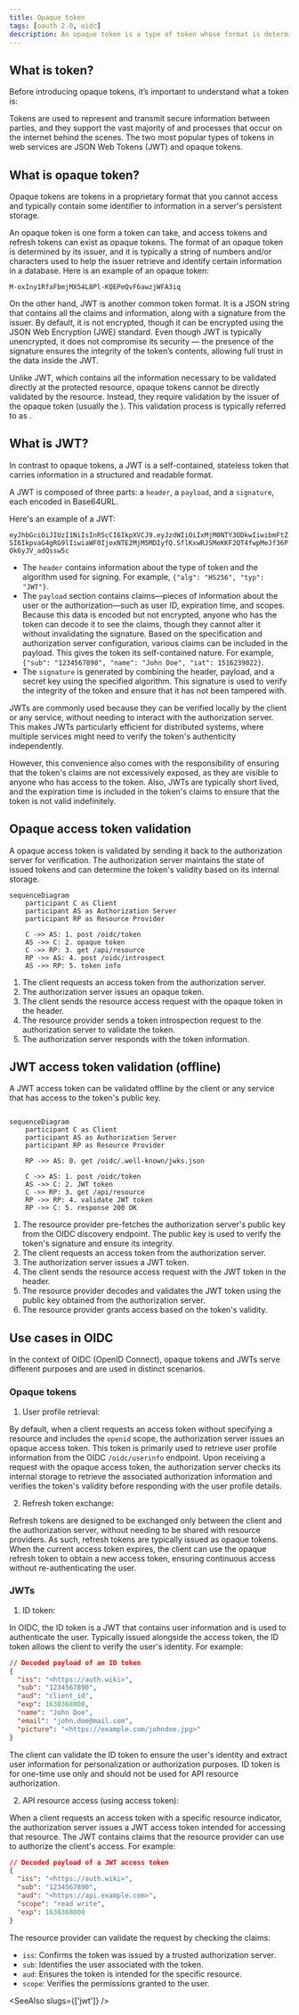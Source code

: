 ```yaml
---
title: Opaque token
tags: [oauth 2.0, oidc]
description: An opaque token is a type of token whose format is determined by the issuer, typically appearing as a string of characters or numbers, and requires validation by the issuer rather than containing all necessary information for direct validation.
---
```


## What is token?

Before introducing opaque tokens, it’s important to understand what a token is:

Tokens are used to represent and transmit secure information between parties, and they support the vast majority of <Ref slug="authentication" /> and <Ref slug="authorization" /> processes that occur on the internet behind the scenes. The two most popular types of tokens in web services are <Ref slug="jwt">JSON Web Tokens (JWT)</Ref> and opaque tokens.

## What is opaque token?

Opaque tokens are tokens in a proprietary format that you cannot access and typically contain some identifier to information in a server's persistent storage.

An opaque token is one form a token can take, and <Ref slug="access-token">access tokens</Ref> and <Ref slug="refresh-token">refresh tokens</Ref> can exist as opaque tokens. The format of an opaque token is determined by its issuer, and it is typically a string of numbers and/or characters used to help the issuer retrieve and identify certain information in a database. Here is an example of an opaque token:

```
M-oxIny1RfaFbmjMX54L8Pl-KQEPeQvF6awzjWFA3iq
```

On the other hand, JWT is another common token format. It is a JSON string that contains all the claims and information, along with a signature from the issuer. By default, it is not encrypted, though it can be encrypted using the <Ref slug="jwe">JSON Web Encryption (JWE)</Ref> standard. Even though JWT is typically unencrypted, it does not compromise its security — the presence of the signature ensures the integrity of the token’s contents, allowing full trust in the data inside the JWT.

Unlike JWT, which contains all the information necessary to be validated directly at the protected resource, opaque tokens cannot be directly validated by the resource. Instead, they require validation by the issuer of the opaque token (usually the <Ref slug="authorization-server" />). This validation process is typically referred to as <Ref slug="token-introspection" />.

## What is JWT?

In contrast to opaque tokens, a JWT is a self-contained, stateless token that carries information in a structured and readable format.

A JWT is composed of three parts: a `header`, a `payload`, and a `signature`, each encoded in Base64URL.

Here's an example of a JWT:

`eyJhbGciOiJIUzI1NiIsInR5cCI6IkpXVCJ9.eyJzdWIiOiIxMjM0NTY3ODkwIiwibmFtZSI6IkpvaG4gRG9lIiwiaWF0IjoxNTE2MjM5MDIyfQ.SflKxwRJSMeKKF2QT4fwpMeJf36POk6yJV_adQssw5c`

- The `header` contains information about the type of token and the algorithm used for signing. For example, `{"alg": "HS256", "typ": "JWT"}`.
- The `payload` section contains claims—pieces of information about the user or the authorization—such as user ID, expiration time, and scopes. Because this data is encoded but not encrypted, anyone who has the token can decode it to see the claims, though they cannot alter it without invalidating the signature. Based on the specification and authorization server configuration, various claims can be included in the payload. This gives the token its self-contained nature. For example, `{"sub": "1234567890", "name": "John Doe", "iat": 1516239022}`.
- The `signature` is generated by combining the header, payload, and a secret key using the specified algorithm. This signature is used to verify the integrity of the token and ensure that it has not been tampered with.

JWTs are commonly used because they can be verified locally by the client or any service, without needing to interact with the authorization server. This makes JWTs particularly efficient for distributed systems, where multiple services might need to verify the token's authenticity independently.

However, this convenience also comes with the responsibility of ensuring that the token's claims are not excessively exposed, as they are visible to anyone who has access to the token. Also, JWTs are typically short lived, and the expiration time is included in the token's claims to ensure that the token is not valid indefinitely.

## Opaque access token validation

A opaque access token is validated by sending it back to the authorization server for verification. The authorization server maintains the state of issued tokens and can determine the token's validity based on its internal storage.

```mermaid
sequenceDiagram
    participant C as Client
    participant AS as Authorization Server
    participant RP as Resource Provider

    C ->> AS: 1. post /oidc/token
    AS ->> C: 2. opaque token
    C ->> RP: 3. get /api/resource
    RP ->> AS: 4. post /oidc/introspect
    AS ->> RP: 5. token info

```

1. The client requests an access token from the authorization server.
2. The authorization server issues an opaque token.
3. The client sends the resource access request with the opaque token in the header.
4. The resource provider sends a token introspection request to the authorization server to validate the token.
5. The authorization server responds with the token information.

## JWT access token validation (offline)

A JWT access token can be validated offline by the client or any service that has access to the token's public key.

```mermaid

sequenceDiagram
    participant C as Client
    participant AS as Authorization Server
    participant RP as Resource Provider

    RP ->> AS: 0. get /oidc/.well-known/jwks.json

    C ->> AS: 1. post /oidc/token
    AS ->> C: 2. JWT token
    C ->> RP: 3. get /api/resource
    RP ->> RP: 4. validate JWT token
    RP ->> C: 5. response 200 OK

```

1. The resource provider pre-fetches the authorization server's public key from the <Ref slug="openid-connect-discovery">OIDC discovery endpoint</Ref>. The public key is used to verify the token's signature and ensure its integrity.
2. The client requests an access token from the authorization server.
3. The authorization server issues a JWT token.
4. The client sends the resource access request with the JWT token in the header.
5. The resource provider decodes and validates the JWT token using the public key obtained from the authorization server.
6. The resource provider grants access based on the token's validity.

## Use cases in OIDC

In the context of OIDC (<Ref slug="openid-connect">OpenID Connect</Ref>), opaque tokens and JWTs serve different purposes and are used in distinct scenarios.

### Opaque tokens

1. User profile retrieval:

By default, when a client requests an access token without specifying a resource and includes the `openid` scope, the authorization server issues an opaque access token. This token is primarily used to retrieve user profile information from the OIDC `/oidc/userinfo` endpoint. Upon receiving a request with the opaque access token, the authorization server checks its internal storage to retrieve the associated authorization information and verifies the token's validity before responding with the user profile details.

2. Refresh token exchange:

Refresh tokens are designed to be exchanged only between the client and the authorization server, without needing to be shared with resource providers. As such, refresh tokens are typically issued as opaque tokens. When the current access token expires, the client can use the opaque refresh token to obtain a new access token, ensuring continuous access without re-authenticating the user.

### JWTs

1. ID token:

In OIDC, the ID token is a JWT that contains user information and is used to authenticate the user. Typically issued alongside the access token, the ID token allows the client to verify the user's identity. For example:

```json
// Decoded payload of an ID token
{
  "iss": "<https://auth.wiki>",
  "sub": "1234567890",
  "aud": "client_id",
  "exp": 1630368000,
  "name": "John Doe",
  "email": "john.doe@mail.com",
  "picture": "<https://example.com/johndoe.jpg>"
}

```

The client can validate the ID token to ensure the user's identity and extract user information for personalization or authorization purposes. ID token is for one-time use only and should not be used for API resource authorization.

2. API resource access (using access token):

When a client requests an access token with a specific <Ref slug="resource-indicator">resource indicator</Ref>, the authorization server issues a JWT access token intended for accessing that resource. The JWT contains claims that the resource provider can use to authorize the client's access. For example:

```json
// Decoded payload of a JWT access token
{
  "iss": "<https://auth.wiki>",
  "sub": "1234567890",
  "aud": "<https://api.example.com>",
  "scope": "read write",
  "exp": 1630368000
}

```

The resource provider can validate the request by checking the claims:

- `iss`: Confirms the token was issued by a trusted authorization server.
- `sub`: Identifies the user associated with the token.
- `aud`: Ensures the token is intended for the specific resource.
- `scope`: Verifies the permissions granted to the user.

<SeeAlso slugs={['jwt']} />
